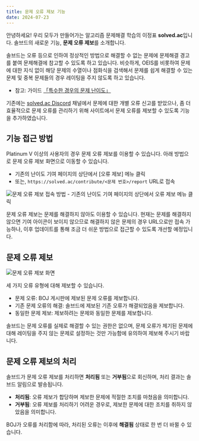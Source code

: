```yaml
---
title: 문제 오류 제보 기능 
date: 2024-07-23
---
```


안녕하세요! 우리 모두가 만들어가는 알고리즘 문제해결 학습의 이정표 **solved.ac**입니다. 솔브드의 새로운 기능, **문제 오류 제보**를 소개합니다.

솔브드는 오류 등으로 인하여 정상적인 방법으로 해결할 수 없는 문제에 문제해결 경고를 붙여 문제해결에 참고할 수 있도록 하고 있습니다. 비슷하게, OEIS를 비롯하여 문제에 대한 지식 없이 해당 문제의 수열이나 점화식을 검색해서 문제를 쉽게 해결할 수 있는 문제 및 중복 문제들의 경우 레이팅을 주지 않도록 하고 있습니다.

- 참고: 가이드 [「특수한 경우의 문제 난이도」](/ko/problem/level-unusual)

기존에는 [solved.ac Discord](https://solved.ac/community) 채널에서 문제에 대한 개별 오류 신고를 받았으나, 좀 더 효율적으로 문제 오류를 관리하기 위해 사이트에서 문제 오류를 제보할 수 있도록 기능을 추가하였습니다.

## 기능 접근 방법

Platinum V 이상의 사용자의 경우 문제 오류 제보를 이용할 수 있습니다. 아래 방법으로 문제 오류 제보 화면으로 이동할 수 있습니다. 

- 기존의 난이도 기여 페이지의 상단에서 [오류 제보] 메뉴 클릭
- 또는, `https://solved.ac/contribute/<문제 번호>/report` URL로 접속

![문제 오류 제보 접속 방법 - 기존의 난이도 기여 페이지의 상단에서 오류 제보 메뉴 클릭](.access.png)

문제 오류 제보는 문제를 해결하지 않아도 이용할 수 있습니다. 현재는 문제를 해결하지 않으면 기여 아이콘이 보이지 않으므로 해결하지 않은 문제의 경우 URL으로만 접속 가능하나, 이후 업데이트를 통해 조금 더 쉬운 방법으로 접근할 수 있도록 개선할 예정입니다.

## 문제 오류 제보

![문제 오류 제보 화면](.report.png)

세 가지 오류 유형에 대해 제보할 수 있습니다.

- 문제 오류: BOJ 게시판에 제보된 문제 오류를 제보합니다.
- 기존 문제 오류의 해결: 솔브드에 제보된 기존 오류가 해결되었음을 제보합니다.
- 동일한 문제 제보: 제보하려는 문제와 동일한 문제를 제보합니다.

솔브드는 문제 오류를 실제로 해결할 수 있는 권한은 없으며, 문제 오류가 제기된 문제에 대해 레이팅을 주지 않는 문제로 설정하는 것만 가능함에 유의하여 제보해 주시기 바랍니다.

## 문제 오류 제보의 처리

솔브드가 문제 오류 제보를 처리하면 **처리됨** 또는 **거부됨**으로 회신하며, 처리 결과는 솔브드 알림으로 발송됩니다.

- **처리됨**: 오류 제보가 합당하며 제보한 문제에 적절한 조치를 마쳤음을 의미합니다.
- **거부됨**: 오류 제보를 처리하기 어려운 경우로, 제보한 문제에 대한 조치를 취하지 않았음을 의미합니다.

BOJ가 오류를 처리함에 따라, 처리된 오류는 이후에 **해결됨** 상태로 한 번 더 바뀔 수 있습니다.
